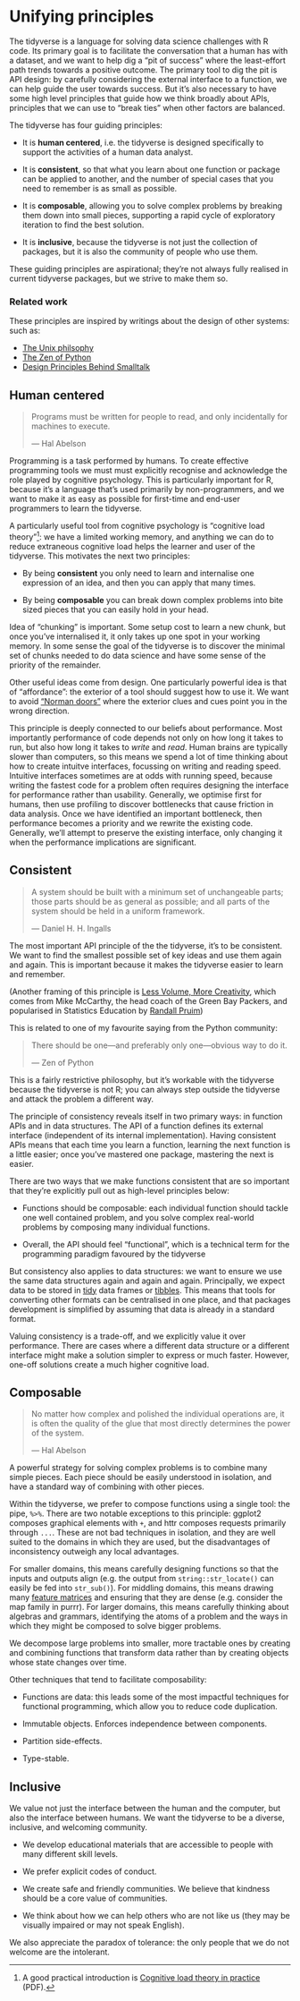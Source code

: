 # Unifying principles

The tidyverse is a language for solving data science challenges with R code. Its primary goal is to facilitate the conversation that a human has with a dataset, and we want to help dig a "pit of success" where the least-effort path trends towards a positive outcome. The primary tool to dig the pit is API design: by carefully considering the external interface to a function, we can help guide the user towards success. But it's also necessary to have some high level principles that guide how we think broadly about APIs, principles that we can use to "break ties" when other factors are balanced.

The tidyverse has four guiding principles:

* It is __human centered__, i.e. the tidyverse is designed specifically to
  support the activities of a human data analyst.
  
* It is __consistent__, so that what you learn about one function or package
  can be applied to another, and the number of special cases that you need
  to remember is as small as possible.

* It is __composable__, allowing you to solve complex problems by breaking
  them down into small pieces, supporting a rapid cycle of exploratory 
  iteration to find the best solution.
  
* It is __inclusive__, because the tidyverse is not just the collection of 
  packages, but it is also the community of people who use them.

These guiding principles are aspirational; they're not always fully realised in current tidyverse packages, but we strive to make them so. 

### Related work {-}

These principles are inspired by writings about the design of other systems: such as:

* [The Unix philsophy][unix-philosophy]
* [The Zen of Python][zen-python]
* [Design Principles Behind Smalltalk][smalltalk-design]

## Human centered

> Programs must be written for people to read, and only incidentally
> for machines to execute.
> 
> --- Hal Abelson

Programming is a task performed by humans. To create effective programming tools we must must explicitly recognise and acknowledge the role played by cognitive psychology. This is particularly important for R, because it's a language that's used primarily by non-programmers, and we want to make it as easy as possible for first-time and end-user programmers to learn the tidyverse. 

A particularly useful tool from cognitive psychology is "cognitive load theory"[^clt]: we have a limited working memory, and anything we can do to reduce extraneous cognitive load helps the learner and user of the tidyverse. This motivates the next two principles:

* By being __consistent__ you only need to learn and internalise one 
  expression of an idea, and then you can apply that many times.
  
* By being __composable__ you can break down complex problems into bite sized
  pieces that you can easily hold in your head.

Idea of "chunking" is important. Some setup cost to learn a new chunk, but once you've internalised it, it only takes up one spot in your working memory. In some sense the goal of the tidyverse is to discover the minimal set of chunks needed to do data science and have some sense of the priority of the remainder. 

[^clt]: A good practical introduction is [Cognitive load theory in practice](https://www.cese.nsw.gov.au/images/stories/PDF/Cognitive_load_theory_practice_guide_AA.pdf) (PDF).

Other useful ideas come from design. One particularly powerful idea is that of "affordance": the exterior of a tool should suggest how to use it. We want to avoid ["Norman doors"][norman-doors] where the exterior clues and cues point you in the wrong direction.

This principle is deeply connected to our beliefs about performance. Most importantly performance of code depends not only on how long it takes to run, but also how long it takes to _write_ and _read_. Human brains are typically slower than computers, so this means we spend a lot of time thinking about how to create intuitve interfaces, focussing on writing and reading speed. Intuitive interfaces sometimes are at odds with running speed, because writing the fastest code for a problem often requires designing the interface for performance rather than usability. Generally, we optimise first for humans, then use profiling to discover bottlenecks that cause friction in data analysis. Once we have identified an important bottleneck, then performance becomes a priority and we rewrite the existing code. Generally, we'll attempt to preserve the existing interface, only changing it when the performance implications are significant.

## Consistent

> A system should be built with a minimum set of unchangeable parts; 
> those parts should be as general as possible; and all parts of the 
> system should be held in a uniform framework.
> 
> --- Daniel H. H. Ingalls

The most important API principle of the the tidyverse, it's to be consistent. We want to find the smallest possible set of key ideas and use them again and again. This is important because it makes the tidyverse easier to learn and remember. 

(Another framing of this principle is [Less Volume, More Creativity][less-volume], which comes from Mike McCarthy, the head coach of the Green Bay Packers, and popularised in Statistics Education by [Randall Pruim][randy-pruim])

This is related to one of my favourite saying from the Python community:

> There should be one—and preferably only one—obvious way to do it.
> 
> --- Zen of Python

This is a fairly restrictive philosophy, but it's workable with the tidyverse because the tidyverse is not R; you can always step outside the tidyverse and attack the problem a different way.

The principle of consistency reveals itself in two primary ways: in function APIs and in data structures. The API of a function defines its external interface (independent of its internal implementation). Having consistent APIs means that each time you learn a function, learning the next function is a little easier; once you've mastered one package, mastering the next is easier. 

There are two ways that we make functions consistent that are so important that they're explicitly pull out as high-level principles below:

* Functions should be composable: each individual function should tackle
  one well contained problem, and you solve complex real-world problems by
  composing many individual functions.
  
* Overall, the API should feel "functional", which is a technical term for
  the programming paradigm favoured by the tidyverse

But consistency also applies to data structures: we want to ensure we use the same data structures again and again and again. Principally, we expect data to be stored in [tidy](https://www.jstatsoft.org/article/view/v059i10) data frames or [tibbles](https://github.com/hadley/tibble/). This means that tools for converting other formats can be centralised in one place, and that packages development is simplified by assuming that data is already in a standard format. 

Valuing consistency is a trade-off, and we explicitly value it over performance. There are cases where a different data structure or a different interface might make a solution simpler to express or much faster. However, one-off solutions create a much higher cognitive load.

## Composable

> No matter how complex and polished the individual operations are, 
> it is often the quality of the glue that most directly determines 
> the power of the system. 
>
> --- Hal Abelson

A powerful strategy for solving complex problems is to combine many simple pieces. Each piece should be easily understood in isolation, and have a standard way of combining with other pieces. 

Within the tidyverse, we prefer to compose functions using a single tool: the pipe, `%>%`. There are two notable exceptions to this principle: ggplot2 composes graphical elements with `+`, and httr composes requests primarily through `...`. These are not bad techniques in isolation, and they are well suited to the domains in which they are used, but the disadvantages of inconsistency outweigh any local advantages.

For smaller domains, this means carefully designing functions so that the inputs and outputs align (e.g. the output from `string::str_locate()` can easily be fed into `str_sub()`). For middling domains, this means drawing many [feature matrices](https://www.evanmiller.org/feature-matrix.html) and ensuring that they are dense (e.g. consider the map family in purrr). For larger domains, this means carefully thinking about algebras and grammars, identifying the atoms of a problem and the ways in which they might be composed to solve bigger problems.

We decompose large problems into smaller, more tractable ones by creating and combining functions that transform data rather than by creating objects whose state changes over time.

Other techniques that tend to facilitate composability:

* Functions are data: this leads some of the most impactful techniques for 
  functional programming, which allow you to reduce code duplication.

* Immutable objects. Enforces independence between components.

* Partition side-effects.

* Type-stable.

## Inclusive

We value not just the interface between the human and the computer, but also the interface between humans. We want the tidyverse to be a diverse, inclusive, and welcoming community. 

* We develop educational materials that are accessible to people with many
  different skill levels.

* We prefer explicit codes of conduct. 

* We create safe and friendly communities. We believe that kindness should
  be a core value of communities.

* We think about how we can help others who are not like us 
  (they may be visually impaired or may not speak English).

We also appreciate the paradox of tolerance: the only people that we do not welcome are the intolerant.

[norman-doors]: https://99percentinvisible.org/article/norman-doors/
[less-volume]: http://www.calvin.edu/~rpruim/talks/LessVolume/2015-06-24-AKL/LessVolume-2015-06-24.html#1
[randy-pruim]: https://www.calvin.edu/~rpruim/
[smalltalk-design]: https://refs.devinmcgloin.com/smalltalk/Design-Principles-Behind-Smalltalk.pdf
[zen-python]: https://www.python.org/dev/peps/pep-0020/
[unix-philosophy]: https://homepage.cs.uri.edu/~thenry/resources/unix_art/ch01s06.html
